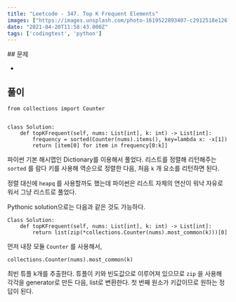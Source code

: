 ```yaml
---
title: "Leetcode - 347. Top K Frequent Elements"
images: ["https://images.unsplash.com/photo-1619522893407-c2912518e126?crop=entropy&cs=tinysrgb&fit=max&fm=jpg&ixid=MnwxMTc3M3wwfDF8YWxsfDR8fHx8fHwyfHwxNjE5NTY4MDkx&ixlib=rb-1.2.1&q=80&w=2000"]
date: "2021-04-20T11:58:43.000Z"
tags: ['codingtest', 'python']
---
```


<TOCInline toc={props.toc} asDisclosure />
## 문제

* [](https://leetcode.com/problems/top-k-frequent-elements/)

## 풀이

```
from collections import Counter


class Solution:
    def topKFrequent(self, nums: List[int], k: int) -> List[int]:
        frequency = sorted(Counter(nums).items(), key=lambda x: -x[1])
        return [item[0] for item in frequency[0:k]]

```

파이썬 기본 해시맵인 Dictionary를 이용해서 풀었다. 리스트를 정렬해 리턴해주는 `sorted` 를 람다 키를 사용해 역순으로 정렬한 다음, 처음 `k` 개 요소를 리턴하면 된다.

정렬 대신에 `heapq` 를 사용할까도 했는데 파이썬은 리스트 자체의 연산이 워낙 자유로워서 그냥 리스트로 풀었다.

Pythonic solution으로는 다음과 같은 것도 가능하다.

```
Class Solution:
	def topKFrequent(self, nums: List[int], k: int) -> List[int]:
        return list(zip(*collections.Counter(nums).most_common(k)))[0]
```

먼저 내장 모듈 `Counter` 를 사용해서,

```
collections.Counter(nums).most_common(k)
```

최빈 튜플 k개를 추출한다. 튜플이 키와 빈도값으로 이루어져 있으므로 `zip` 을 사용해 각각을 generator로 만든 다음, list로 변환한다. 첫 번째 원소가 키값이므로 원하는 정답이 된다.
